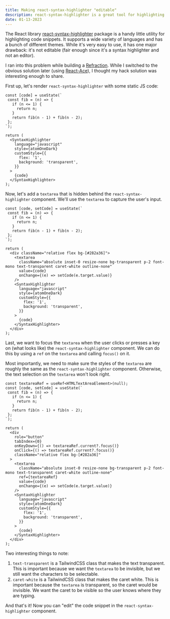 ```yaml
---
title: Making react-syntax-highlighter "editable"
description: react-syntax-highlighter is a great tool for highlighting code snippets, but it is not editable. Let's hack an editable state together!
date: 01-13-2023
---
```


The React library [react-syntax-highlighter](https://www.npmjs.com/package/react-syntax-highlighter) package is a handy little utility for highlighting code snippets. It supports a wide variety of languages and has a bunch of different themes. While it's very easy to use, it has one major drawback: it's not editable (fair enough since it's a syntax highlighter and not an editor).

I ran into this problem while building a [Refraction](/blog/refraction). While I switched to the obvious solution later (using [React-Ace](https://www.npmjs.com/package/react-ace)), I thought my hack solution was interesting enough to share.

First up, let's render `react-syntax-highlighter` with some static JS code:

```tsx
const [code] = useState(`
 const fib = (n) => {
   if (n <= 1) {
     return n;
   }
   return fib(n - 1) + fib(n - 2);
 };
`);

return (
  <SyntaxHighlighter
    language="javascript"
    style={atomOneDark}
    customStyle={{
      flex: '1',
      background: 'transparent',
    }}
  >
    {code}
  </SyntaxHighlighter>
);
```

Now, let's add a `textarea` that is hidden behind the `react-syntax-highlighter` component. We'll use the `textarea` to capture the user's input.

```tsx
const [code, setCode] = useState(`
 const fib = (n) => {
   if (n <= 1) {
     return n;
   }
   return fib(n - 1) + fib(n - 2);
 };
`);

return (
  <div className="relative flex bg-[#282a36]">
    <textarea
      className="absolute inset-0 resize-none bg-transparent p-2 font-mono text-transparent caret-white outline-none"
      value={code}
      onChange={(e) => setCode(e.target.value)}
    />
    <SyntaxHighlighter
      language="javascript"
      style={atomOneDark}
      customStyle={{
        flex: '1',
        background: 'transparent',
      }}
    >
      {code}
    </SyntaxHighlighter>
  </div>
);
```

Last, we want to focus the `textarea` when the user clicks or presses a key on (what looks like) the `react-syntax-highlighter` component. We can do this by using a `ref` on the `textarea` and calling `focus()` on it.

Most importantly, we need to make sure the styles of the `textarea` are roughly the same as the `react-syntax-highlighter` component. Otherwise, the text selection on the `textarea` won't look right.

```tsx
const textareaRef = useRef<HTMLTextAreaElement>(null);
const [code, setCode] = useState(`
 const fib = (n) => {
   if (n <= 1) {
     return n;
   }
   return fib(n - 1) + fib(n - 2);
 };
`);

return (
  <div
    role="button"
    tabIndex={0}
    onKeyDown={() => textareaRef.current?.focus()}
    onClick={() => textareaRef.current?.focus()}
    className="relative flex bg-[#282a36]"
  >
    <textarea
      className="absolute inset-0 resize-none bg-transparent p-2 font-mono text-transparent caret-white outline-none"
      ref={textareaRef}
      value={code}
      onChange={(e) => setCode(e.target.value)}
    />
    <SyntaxHighlighter
      language="javascript"
      style={atomOneDark}
      customStyle={{
        flex: '1',
        background: 'transparent',
      }}
    >
      {code}
    </SyntaxHighlighter>
  </div>
);
```

Two interesting things to note:

1. `text-transparent` is a TailwindCSS class that makes the text transparent. This is important because we want the `textarea` to be invisible, but we still want the characters to be selectable.
2. `caret-white` is a TailwindCSS class that makes the caret white. This is important because the `textarea` is transparent, so the caret would be invisible. We want the caret to be visible so the user knows where they are typing.

And that's it! Now you can "edit" the code snippet in the `react-syntax-highlighter` component.
